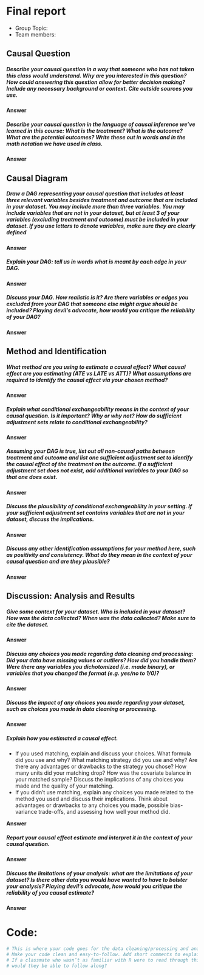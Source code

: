 # Final report 

* Group Topic:
* Team members: 

## Causal Question 

##### Describe your causal question in a way that someone who has not taken this class would understand. Why are you interested in this question? How could answering this question allow for better decision making? Include any necessary background or context. Cite outside sources you use.

**Answer**

##### Describe your causal question in the language of causal inference we’ve learned in this course: What is the treatment? What is the outcome? What are the potential outcomes? Write these out in words and in the math notation we have used in class.

**Answer**


## Causal Diagram 

##### Draw a DAG representing your causal question that includes at least three relevant variables besides treatment and outcome that are included in your dataset. You may include more than three variables. You may include variables that are not in your dataset, but at least 3 of your variables (excluding treatment and outcome) must be included in your dataset. If you use letters to denote variables, make sure they are clearly defined

**Answer**

##### Explain your DAG: tell us in words what is meant by each edge in your DAG.

**Answer**

##### Discuss your DAG. How realistic is it? Are there variables or edges you excluded from your DAG that someone else might argue should be included? Playing devil’s advocate, how would you critique the reliability of your DAG?

**Answer**


## Method and Identification 

##### What method are you using to estimate a causal effect? What causal effect are you estimating (ATE vs LATE vs ATT)? What assumptions are required to identify the causal effect via your chosen method?

**Answer**



##### Explain what conditional exchangeability means in the context of your causal question. Is it important? Why or why not? How do sufficient adjustment sets relate to conditional exchangeability?

**Answer**


##### Assuming your DAG is true, list out all non-causal paths between treatment and outcome and list one sufficient adjustment set to identify the causal effect of the treatment on the outcome. If a sufficient adjustment set does not exist, add additional variables to your DAG so that one does exist.

**Answer**


##### Discuss the plausibility of conditional exchangeability in your setting. If your sufficient adjustment set contains variables that are not in your dataset, discuss the implications.

**Answer**


##### Discuss any other identification assumptions for your method here, such as positivity and consistency. What do they mean in the context of your causal question and are they plausible?

**Answer**



## Discussion: Analysis and Results

##### Give some context for your dataset. Who is included in your dataset? How was the data collected? When was the data collected? Make sure to cite the dataset.

**Answer**



##### Discuss any choices you made regarding data cleaning and processing: Did your data have missing values or outliers? How did you handle them? Were there any variables you dichotomized (i.e. made binary), or variables that you changed the format (e.g. yes/no to 1/0)?

**Answer**


##### Discuss the impact of any choices you made regarding your dataset, such as choices you made in data cleaning or processing.

**Answer**


##### Explain how you estimated a causal effect.
* If you used matching, explain and discuss your choices. What formula did you use and why?
What matching strategy did you use and why? Are there any advantages or drawbacks to the
strategy you chose? How many units did your matching drop? How was the covariate balance in
your matched sample? Discuss the implications of any choices you made and the quality of your
matching.
* If you didn’t use matching, explain any choices you made related to the method you used and
discuss their implications. Think about advantages or drawbacks to any choices you made, possible
bias-variance trade-offs, and assessing how well your method did.

**Answer**


##### Report your causal effect estimate and interpret it in the context of your causal question.

**Answer**


##### Discuss the limitations of your analysis: what are the limitations of your dataset? Is there other data you would have wanted to have to bolster your analysis? Playing devil’s advocate, how would you critique the reliability of you causal estimate?

**Answer**


\newpage

# Code:


```r
# This is where your code goes for the data cleaning/processing and analysis. 
# Make your code clean and easy-to-follow. Add short comments to explain what you are doing. 
# If a classmate who wasn’t as familiar with R were to read through this section, 
# would they be able to follow along?



```


